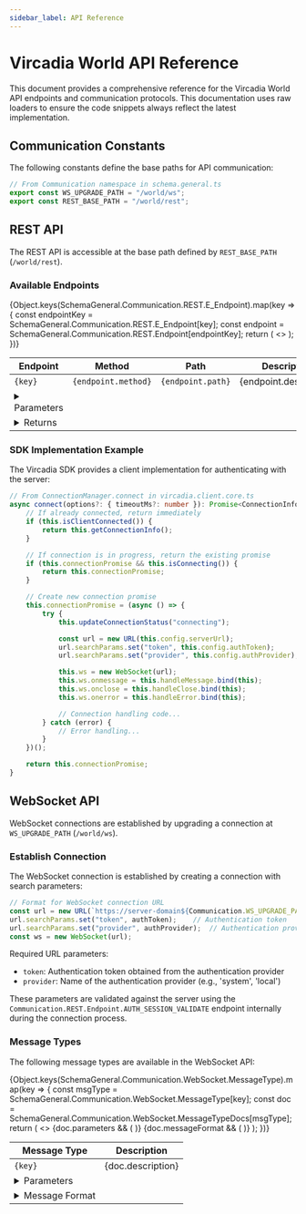 ```yaml
---
sidebar_label: API Reference
---
```



# Vircadia World API Reference

This document provides a comprehensive reference for the Vircadia World API endpoints and communication protocols. This documentation uses raw loaders to ensure the code snippets always reflect the latest implementation.

## Communication Constants

The following constants define the base paths for API communication:

```typescript
// From Communication namespace in schema.general.ts
export const WS_UPGRADE_PATH = "/world/ws";
export const REST_BASE_PATH = "/world/rest";
```

## REST API

The REST API is accessible at the base path defined by `REST_BASE_PATH` (`/world/rest`).

### Available Endpoints

<table>
  <thead>
    <tr>
      <th>Endpoint</th>
      <th>Method</th>
      <th>Path</th>
      <th>Description</th>
    </tr>
  </thead>
  <tbody>
    {Object.keys(SchemaGeneral.Communication.REST.E_Endpoint).map(key => {
      const endpointKey = SchemaGeneral.Communication.REST.E_Endpoint[key];
      const endpoint = SchemaGeneral.Communication.REST.Endpoint[endpointKey];
      return (
        <>
          <tr key={key}>
            <td><code>{key}</code></td>
            <td><code>{endpoint.method}</code></td>
            <td><code>{endpoint.path}</code></td>
            <td>{endpoint.description}</td>
          </tr>
          <tr>
            <td colSpan={4}>
              <details>
                <summary>Parameters</summary>
                <table>
                  <thead>
                    <tr>
                      <th>Name</th>
                      <th>Type</th>
                      <th>Required</th>
                      <th>Description</th>
                    </tr>
                  </thead>
                  <tbody>
                    {endpoint.parameters.map(param => (
                      <tr key={param.name}>
                        <td><code>{param.name}</code></td>
                        <td><code>{param.type}</code></td>
                        <td>{param.required ? 'Yes' : 'No'}</td>
                        <td>{param.description}</td>
                      </tr>
                    ))}
                  </tbody>
                </table>
              </details>
            </td>
          </tr>
          <tr>
            <td colSpan={4}>
              <details>
                <summary>Returns</summary>
                <p><strong>Type:</strong> <code>{endpoint.returns.type}</code></p>
                <p><strong>Description:</strong> {endpoint.returns.description}</p>
                {endpoint.returns.fields && (
                  <>
                    <h4>Fields</h4>
                    <table>
                      <thead>
                        <tr>
                          <th>Name</th>
                          <th>Type</th>
                          <th>Description</th>
                        </tr>
                      </thead>
                      <tbody>
                        {endpoint.returns.fields.map(field => (
                          <tr key={field.name}>
                            <td><code>{field.name}</code></td>
                            <td><code>{field.type}</code></td>
                            <td>{field.description}</td>
                          </tr>
                        ))}
                      </tbody>
                    </table>
                  </>
                )}
              </details>
            </td>
          </tr>
        </>
      );
    })}
  </tbody>
</table>

### SDK Implementation Example

The Vircadia SDK provides a client implementation for authenticating with the server:

```typescript
// From ConnectionManager.connect in vircadia.client.core.ts
async connect(options?: { timeoutMs?: number }): Promise<ConnectionInfo> {
    // If already connected, return immediately
    if (this.isClientConnected()) {
        return this.getConnectionInfo();
    }

    // If connection is in progress, return the existing promise
    if (this.connectionPromise && this.isConnecting()) {
        return this.connectionPromise;
    }

    // Create new connection promise
    this.connectionPromise = (async () => {
        try {
            this.updateConnectionStatus("connecting");

            const url = new URL(this.config.serverUrl);
            url.searchParams.set("token", this.config.authToken);
            url.searchParams.set("provider", this.config.authProvider);

            this.ws = new WebSocket(url);
            this.ws.onmessage = this.handleMessage.bind(this);
            this.ws.onclose = this.handleClose.bind(this);
            this.ws.onerror = this.handleError.bind(this);

            // Connection handling code...
        } catch (error) {
            // Error handling...
        }
    })();

    return this.connectionPromise;
}
```

## WebSocket API

WebSocket connections are established by upgrading a connection at `WS_UPGRADE_PATH` (`/world/ws`).

### Establish Connection

The WebSocket connection is established by creating a connection with search parameters:

```typescript title="TypeScript WS upgrade example"
// Format for WebSocket connection URL
const url = new URL(`https://server-domain${Communication.WS_UPGRADE_PATH}`);
url.searchParams.set("token", authToken);    // Authentication token
url.searchParams.set("provider", authProvider);  // Authentication provider name
const ws = new WebSocket(url);
```

Required URL parameters:
- `token`: Authentication token obtained from the authentication provider
- `provider`: Name of the authentication provider (e.g., 'system', 'local')

These parameters are validated against the server using the `Communication.REST.Endpoint.AUTH_SESSION_VALIDATE` endpoint internally during the connection process.

### Message Types

The following message types are available in the WebSocket API:

<table>
  <thead>
    <tr>
      <th>Message Type</th>
      <th>Description</th>
    </tr>
  </thead>
  <tbody>
    {Object.keys(SchemaGeneral.Communication.WebSocket.MessageType).map(key => {
      const msgType = SchemaGeneral.Communication.WebSocket.MessageType[key];
      const doc = SchemaGeneral.Communication.WebSocket.MessageTypeDocs[msgType];
      return (
        <>
          <tr key={key}>
            <td><code>{key}</code></td>
            <td>{doc.description}</td>
          </tr>
          {doc.parameters && (
            <tr>
              <td colSpan={2}>
                <details>
                  <summary>Parameters</summary>
                  <table>
                    <thead>
                      <tr>
                        <th>Name</th>
                        <th>Type</th>
                        <th>Required</th>
                        <th>Description</th>
                      </tr>
                    </thead>
                    <tbody>
                      {doc.parameters.map(param => (
                        <tr key={param.name}>
                          <td><code>{param.name}</code></td>
                          <td><code>{param.type}</code></td>
                          <td>{param.required ? 'Yes' : 'No'}</td>
                          <td>{param.description}</td>
                        </tr>
                      ))}
                    </tbody>
                  </table>
                </details>
              </td>
            </tr>
          )}
          {doc.messageFormat && (
            <tr>
              <td colSpan={2}>
                <details>
                  <summary>Message Format</summary>
                  <p><strong>Type:</strong> <code>{doc.messageFormat.type}</code></p>
                  <p><strong>Description:</strong> {doc.messageFormat.description}</p>
                  {doc.messageFormat.fields && (
                    <>
                      <h4>Fields</h4>
                      <table>
                        <thead>
                          <tr>
                            <th>Name</th>
                            <th>Type</th>
                            <th>Description</th>
                          </tr>
                        </thead>
                        <tbody>
                          {doc.messageFormat.fields.map(field => (
                            <tr key={field.name}>
                              <td><code>{field.name}</code></td>
                              <td><code>{field.type}</code></td>
                              <td>{field.description}</td>
                            </tr>
                          ))}
                        </tbody>
                      </table>
                    </>
                  )}
                </details>
              </td>
            </tr>
          )}
        </>
      );
    })}
  </tbody>
</table>
